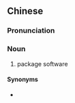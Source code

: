 {{also|套装软体}}
==Chinese==
{{zh-forms|s=套装软体|type=22}}

===Pronunciation===
{{zh-pron
|m=tàozhuāng ruǎntǐ
|c=tou3 zong1 jyun5 tai2
|mn=thò-chong nńg-thé
|cat=n
}}

===Noun===
{{zh-noun}}

# {{lb|zh|Taiwan}} package software

====Synonyms====
* {{zh-l|套裝軟件}}

{{zh-cat|Computing}}